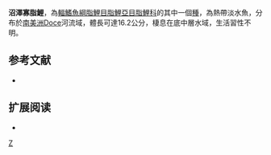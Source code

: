 {{Speciesbox 
| taxon = Oligosarcus solitarius
| status = NE
| status_system = IUCN3.1
| authority =  [[Menezes|Menezes]], 1987
| synonyms = 
}}
'''沼澤寡脂鯉'''，為[[輻鰭魚綱|輻鰭魚綱]][[脂鯉目|脂鯉目]][[脂鯉亞目|脂鯉亞目]][[脂鯉科|脂鯉科]]的其中一個[[種|種]]，為熱帶淡水魚，分布於[[南美洲|南美洲]]Doce河流域，體長可達16.2公分，棲息在底中層水域，生活習性不明。

==参考文献==
{{refbegin}}
*{{FishBase_species|genus=Oligosarcus|species=solitarius|year=2014|month=1}}
{{refend}}

== 扩展阅读 ==
{{refbegin}}
*{{wikispecies-inline|Oligosarcus solitarius|沼澤寡脂鯉}}
{{refend}}
{{Taxonbar|from=Q5643343}}

[[Category:寡脂鯉屬|Z]]


{{魚類小作品}}